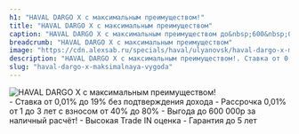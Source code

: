 ```yaml
---
h1: "HAVAL DARGO X с максимальным преимуществом!"
title: "HAVAL DARGO X с максимальным преимуществом"
caption: "HAVAL DARGO X с максимальным преимуществом до&nbsp;600&nbsp;000р!"
breadcrumb: "HAVAL DARGO X с максимальным преимуществом"
image: "https://cdn.alexsab.ru/specials/haval/ulyanovsk/haval-dargo-x-maksimalnaya-vygoda/thumb.webp"
description: "HAVAL DARGO X с максимальным преимуществом!. Ставка от 0,01% до 19% без подтверждения дохода. Рассрочка 0,01% от 1 до 3 лет с взносом от 40% до 80%. Выгода до 600 000р за наличный расчёт!. Высокая Trade IN оценка. Гарантия до 5 лет"
slug: "haval-dargo-x-maksimalnaya-vygoda"
---
```



<picture>
	<source media="(min-width: 942px)" srcset="https://cdn.alexsab.ru/specials/haval/ulyanovsk/haval-dargo-x-maksimalnaya-vygoda/banner.webp" />
	<source media="(min-width: 320px)" srcset="https://cdn.alexsab.ru/specials/haval/ulyanovsk/haval-dargo-x-maksimalnaya-vygoda/thumb.webp" />
	<img src="https://cdn.alexsab.ru/specials/haval/ulyanovsk/haval-dargo-x-maksimalnaya-vygoda/banner.webp" class="max-w-full mx-auto mb-10" alt="HAVAL DARGO X с максимальным преимуществом!" />
</picture>

<br/>
- Ставка от 0,01% до 19% без подтверждения дохода
- Рассрочка 0,01% от 1 до 3 лет с взносом от 40% до 80%
- Выгода до 600 000р за наличный расчёт!
- Высокая Trade IN оценка
- Гарантия до 5 лет
<br/>

<SpecialSalonsInfo title='Получить предложение' dataTitle='HAVAL DARGO X с максимальным преимуществом!' dataFormName="Получить предложение. HAVAL DARGO X с максимальным преимуществом!" />